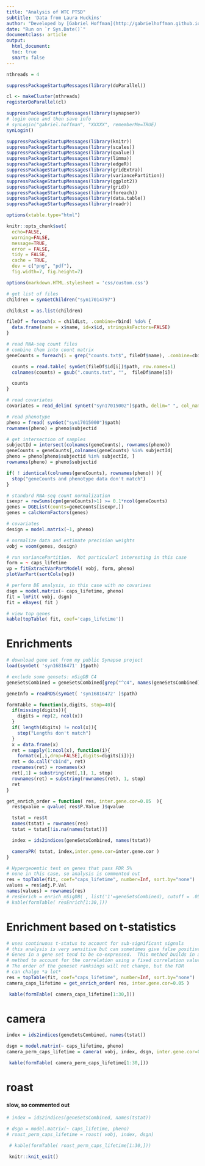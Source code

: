 ```yaml
---
title: "Analysis of WTC PTSD"
subtitle: 'Data from Laura Huckins'
author: "Developed by [Gabriel Hoffman](http://gabrielhoffman.github.io/)"
date: "Run on `r Sys.Date()`"
documentclass: article
output: 
  html_document:
  toc: true
  smart: false
---
```


<!--- 
# run analysis
cd /Users/gabrielhoffman/workspace/wtc_ptsd
rmarkdown::render("wtc_ptsd.Rmd", output_dir='./', intermediates_dir='./')
--->


```r
nthreads = 4
```

```r
suppressPackageStartupMessages(library(doParallel))

cl <- makeCluster(nthreads)
registerDoParallel(cl)

suppressPackageStartupMessages(library(synapser))
# login once and then save info
# synLogin("gabriel.hoffman", "XXXXX", rememberMe=TRUE)
synLogin() 
```

```r

suppressPackageStartupMessages(library(knitr))
suppressPackageStartupMessages(library(scales))
suppressPackageStartupMessages(library(qvalue))
suppressPackageStartupMessages(library(limma))
suppressPackageStartupMessages(library(edgeR))
suppressPackageStartupMessages(library(gridExtra))
suppressPackageStartupMessages(library(variancePartition))
suppressPackageStartupMessages(library(ggplot2))
suppressPackageStartupMessages(library(grid))
suppressPackageStartupMessages(library(foreach))
suppressPackageStartupMessages(library(data.table))
suppressPackageStartupMessages(library(readr)) 

options(xtable.type="html")

knitr::opts_chunk$set(
  echo=FALSE,
  warning=FALSE,
  message=TRUE,
  error = FALSE,
  tidy = FALSE,
  cache = TRUE,
  dev = c("png", "pdf"), 
  fig.width=7, fig.height=7)

options(markdown.HTML.stylesheet = 'css/custom.css')
```

```r

# get list of files
children = synGetChildren("syn17014797")

childLst = as.list(children)

fileDf = foreach(x = childLst, .combine=rbind) %do% {
  data.frame(name = x$name, id=x$id, stringsAsFactors=FALSE) 
}

# read RNA-seq count files
# combine them into count matrix
geneCounts = foreach(i = grep("counts.txt$", fileDf$name), .combine=cbind ) %do% {

  counts = read.table( synGet(fileDf$id[i])$path, row.names=1) 
  colnames(counts) = gsub(".counts.txt", "",  fileDf$name[i])

  counts
}

# read covariates
covariates = read_delim( synGet("syn17015002")$path, delim=" ", col_names=FALSE)

# read phenotype
pheno = fread( synGet("syn17015000")$path)
rownames(pheno) = pheno$subjectid

# get intersection of samples
subjectId = intersect(colnames(geneCounts), rownames(pheno))
geneCounts = geneCounts[,colnames(geneCounts) %in% subjectId]
pheno = pheno[pheno$subjectid %in% subjectId, ]
rownames(pheno) = pheno$subjectid

if( ! identical(colnames(geneCounts), rownames(pheno)) ){
  stop("geneCounts and phenotype data don't match")
}
```



```r
# standard RNA-seq count normalization
isexpr = rowSums(cpm(geneCounts)>1) >= 0.1*ncol(geneCounts)
genes = DGEList(counts=geneCounts[isexpr,])
genes = calcNormFactors(genes)

# covariates
design = model.matrix(~1, pheno)

# normalize data and estimate precision weights
vobj = voom(genes, design)
```

```r
# run variancePartition.  Not particularl interesting in this case
form = ~ caps_lifetime
vp = fitExtractVarPartModel( vobj, form, pheno)
plotVarPart(sortCols(vp))
```

```r
# perform DE analysis, in this case with no covariaes
dsgn = model.matrix(~ caps_lifetime, pheno)
fit = lmFit( vobj, dsgn)
fit = eBayes( fit )
```

```r
# view top genes
kable(topTable( fit, coef='caps_lifetime'))
```


# Enrichments
```r
# download gene set from my public Synapse project
load(synGet( 'syn16816471' )$path)

# exclude some gensets: mSigDB C4
geneSetsCombined = geneSetsCombined[grep("^c4", names(geneSetsCombined), invert=TRUE)]

geneInfo = readRDS(synGet( 'syn16816472' )$path)
```


```r
formTable = function(x,digits, stop=40){
  if(missing(digits)){
    digits = rep(2, ncol(x))
  }
  if( length(digits) != ncol(x)){
    stop("Lengths don't match")
  }
  x = data.frame(x)
  ret = sapply(1:ncol(x), function(i){
    format(x[,i,drop=FALSE],digits=digits[i])})
  ret = do.call("cbind", ret)
  rownames(ret) = rownames(x)
  ret[,1] = substring(ret[,1], 1, stop)
  rownames(ret) = substring(rownames(ret), 1, stop)
  ret
}
```

```r
get_enrich_order = function( res, inter.gene.cor=0.05  ){
  res$qvalue = qvalue( res$P.Value )$qvalue

  tstat = res$t
  names(tstat) = rownames(res)
  tstat = tstat[!is.na(names(tstat))]

  index = ids2indices(geneSetsCombined, names(tstat))

  cameraPR( tstat, index,inter.gene.cor=inter.gene.cor )
}
```

```r
# Hypergeoemtic test on genes that pass FDR 5%
# none in this case, so analysis is commented out
res = topTable(fit, coef="caps_lifetime", number=Inf, sort.by="none")
values = res$adj.P.Val
names(values) = rownames(res)
# resEnrich = enrich_mSigDB( , list('1'=geneSetsCombined), cutoff = .05)
# kable(formTable( resEnrich[1:30,]))
```

# Enrichment based on t-statistics
```r
# uses continuous t-status to account for sub-significant signals
# this analysis is very sensitive but can sometimes give false positives:
# Genes in a gene set tend to be co-expressed.  This method builds in a 
# method to account for the correlation using a fixed correlation value.
# The order of the geneset ranksings will not change, but the FDR
# can chalge *a lot* 
res = topTable(fit, coef="caps_lifetime", number=Inf, sort.by="none")
camera_caps_lifetime = get_enrich_order( res, inter.gene.cor=0.05 )  
```

```r
 kable(formTable( camera_caps_lifetime[1:30,]))  
```

# camera
```r
index = ids2indices(geneSetsCombined, names(tstat))

dsgn = model.matrix(~ caps_lifetime, pheno)
camera_perm_caps_lifetime = camera( vobj, index, dsgn, inter.gene.cor=0.05 )
```

```r
 kable(formTable( camera_perm_caps_lifetime[1:30,]))  
```

# roast
#### slow, so commented out
```r
# index = ids2indices(geneSetsCombined, names(tstat))

# dsgn = model.matrix(~ caps_lifetime, pheno)
# roast_perm_caps_lifetime = roast( vobj, index, dsgn)
```

```r
 # kable(formTable( roast_perm_caps_lifetime[1:30,]))  
```




```r
 knitr::knit_exit()
```






